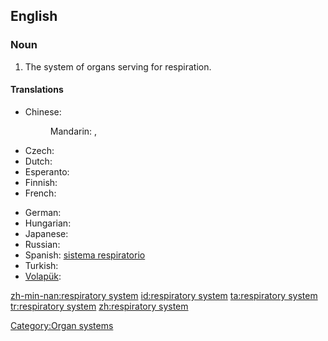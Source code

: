 ==English==
{{wikipedia}}

===Noun===
{{en-noun}}

# {{anatomy}} The system of organs serving for respiration.

====Translations====
{{trans-top|system of organs}}
* Chinese:
*: Mandarin: {{t|zh|呼吸系統|sc=Hani}}, {{t|zh|呼吸系统|tr=hūxī xìtǒng|sc=Hani}}
* Czech: {{t-|cs|dýchací soustava|f}}
* Dutch: {{t-|nl|luchtwegstelsel|n}}
* Esperanto: {{t|eo|spira sistemo|xs=Esperanto}}
* Finnish: {{t-|fi|hengityselimistö}}
* French: {{t|fr|système respiratoire|m}}
{{trans-mid}}
* German: {{t|de|Atmungssystem|n}}
* Hungarian: {{t|hu|légzőrendszer}}
* Japanese: {{t|ja|呼吸器系|tr=こきゅうきけい, kokyū kikei|sc=Jpan}}
* Russian: {{t|ru|дыхательная система|f|tr=dyxátel'naja sistéma|sc=Cyrl}}
* Spanish: [[sistema respiratorio]] {{m}}
* Turkish: {{t-|tr|solunum sistemi}}
* [[Volapük]]: {{t|vo|natemasitot}}
{{trans-bottom}}

[[Category:Organ systems]]

[[zh-min-nan:respiratory system]]
[[id:respiratory system]]
[[ta:respiratory system]]
[[tr:respiratory system]]
[[zh:respiratory system]]